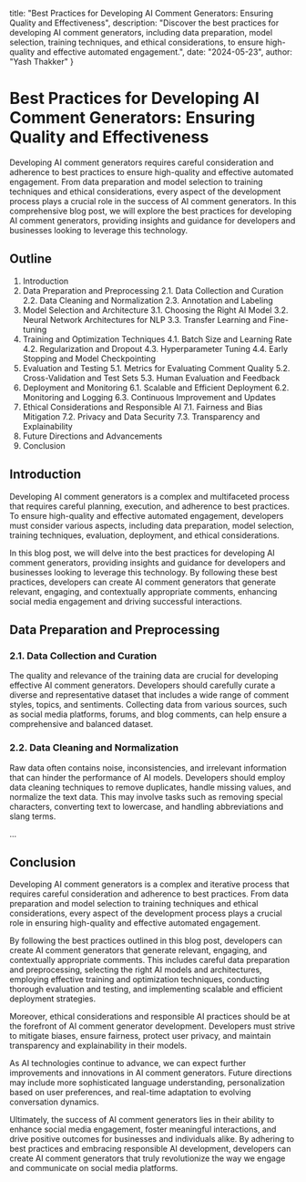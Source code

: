   title: "Best Practices for Developing AI Comment Generators: Ensuring Quality and Effectiveness",
  description: "Discover the best practices for developing AI comment generators, including data preparation, model selection, training techniques, and ethical considerations, to ensure high-quality and effective automated engagement.",
  date: "2024-05-23",
  author: "Yash Thakker"
}

# Best Practices for Developing AI Comment Generators: Ensuring Quality and Effectiveness

Developing AI comment generators requires careful consideration and adherence to best practices to ensure high-quality and effective automated engagement. From data preparation and model selection to training techniques and ethical considerations, every aspect of the development process plays a crucial role in the success of AI comment generators. In this comprehensive blog post, we will explore the best practices for developing AI comment generators, providing insights and guidance for developers and businesses looking to leverage this technology.

## Outline

1. Introduction
2. Data Preparation and Preprocessing
   2.1. Data Collection and Curation
   2.2. Data Cleaning and Normalization
   2.3. Annotation and Labeling
3. Model Selection and Architecture
   3.1. Choosing the Right AI Model
   3.2. Neural Network Architectures for NLP
   3.3. Transfer Learning and Fine-tuning
4. Training and Optimization Techniques
   4.1. Batch Size and Learning Rate
   4.2. Regularization and Dropout
   4.3. Hyperparameter Tuning
   4.4. Early Stopping and Model Checkpointing
5. Evaluation and Testing
   5.1. Metrics for Evaluating Comment Quality
   5.2. Cross-Validation and Test Sets
   5.3. Human Evaluation and Feedback
6. Deployment and Monitoring
   6.1. Scalable and Efficient Deployment
   6.2. Monitoring and Logging
   6.3. Continuous Improvement and Updates
7. Ethical Considerations and Responsible AI
   7.1. Fairness and Bias Mitigation
   7.2. Privacy and Data Security
   7.3. Transparency and Explainability
8. Future Directions and Advancements
9. Conclusion

## Introduction

Developing AI comment generators is a complex and multifaceted process that requires careful planning, execution, and adherence to best practices. To ensure high-quality and effective automated engagement, developers must consider various aspects, including data preparation, model selection, training techniques, evaluation, deployment, and ethical considerations.

In this blog post, we will delve into the best practices for developing AI comment generators, providing insights and guidance for developers and businesses looking to leverage this technology. By following these best practices, developers can create AI comment generators that generate relevant, engaging, and contextually appropriate comments, enhancing social media engagement and driving successful interactions.

## Data Preparation and Preprocessing

### 2.1. Data Collection and Curation

The quality and relevance of the training data are crucial for developing effective AI comment generators. Developers should carefully curate a diverse and representative dataset that includes a wide range of comment styles, topics, and sentiments. Collecting data from various sources, such as social media platforms, forums, and blog comments, can help ensure a comprehensive and balanced dataset.

### 2.2. Data Cleaning and Normalization

Raw data often contains noise, inconsistencies, and irrelevant information that can hinder the performance of AI models. Developers should employ data cleaning techniques to remove duplicates, handle missing values, and normalize the text data. This may involve tasks such as removing special characters, converting text to lowercase, and handling abbreviations and slang terms.

...

## Conclusion

Developing AI comment generators is a complex and iterative process that requires careful consideration and adherence to best practices. From data preparation and model selection to training techniques and ethical considerations, every aspect of the development process plays a crucial role in ensuring high-quality and effective automated engagement.

By following the best practices outlined in this blog post, developers can create AI comment generators that generate relevant, engaging, and contextually appropriate comments. This includes careful data preparation and preprocessing, selecting the right AI models and architectures, employing effective training and optimization techniques, conducting thorough evaluation and testing, and implementing scalable and efficient deployment strategies.

Moreover, ethical considerations and responsible AI practices should be at the forefront of AI comment generator development. Developers must strive to mitigate biases, ensure fairness, protect user privacy, and maintain transparency and explainability in their models.

As AI technologies continue to advance, we can expect further improvements and innovations in AI comment generators. Future directions may include more sophisticated language understanding, personalization based on user preferences, and real-time adaptation to evolving conversation dynamics.

Ultimately, the success of AI comment generators lies in their ability to enhance social media engagement, foster meaningful interactions, and drive positive outcomes for businesses and individuals alike. By adhering to best practices and embracing responsible AI development, developers can create AI comment generators that truly revolutionize the way we engage and communicate on social media platforms.